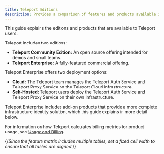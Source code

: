 ```yaml
---
title: Teleport Editions
description: Provides a comparison of features and products available in Teleport Community Edition and Teleport Enterprise.
---
```


This guide explains the editions and products that are available to Teleport
users.

Teleport includes two editions:
- **Teleport Community Edition:** An open source offering intended for demos and
  small teams.
- **Teleport Enterprise:** A fully-featured commercial offering.

Teleport Enterprise offers two deployment
options: 
- **Cloud:** The Teleport team manages the Teleport Auth Service and Teleport
  Proxy Service on the Teleport Cloud infrastructure.
- **Self-Hosted:** Teleport users deploy the Teleport Auth Service and Teleport Proxy
  Service on their own infrastructure.

Teleport Enterprise includes add-on products that provide a more complete
infrastructure identity solution, which this guide explains in more detail
below.

For information on how Teleport calculates billing metrics for product usage,
see [Usage and Billing](./usage-billing.mdx).

{/*Since the feature matrix includes multiple tables, set a fixed cell width to
ensure that all tables are aligned.*/} 
<style dangerouslySetInnerHTML={{__html: `
  table {
    table-layout: fixed;
  }

  table td {
    width: 25%;
  }`}}
/>

## Teleport Zero Trust Access

Teleport Zero Trust Access provides engineers with least-privileged access to
applications, servers, databases, Kubernetes clusters, remote desktops, and
other resources across distributed infrastructure. Built on a foundation of
cryptographic identity and purpose-built for infrastructure, Teleport Zero Trust
Access uses short-lived credentials to enforcing granular access policies and
Zero-Trust principles.

Teleport Zero Trust Access is available in all Teleport editions, with some
features only available in Teleport Enterprise, and some features requiring
self-hosted deployments.

||Teleport Community Edition|Teleport Enterprise (Self-Hosted)|Teleport Enterprise (Cloud)|
|---|---|---|---|
|Agentless Integration with [OpenSSH Servers](./enroll-resources/server-access/openssh/openssh-agentless.mdx)|✔|✔|✔|
|[Dual Authorization](./admin-guides/access-controls/guides/dual-authz.mdx)|✖|✔|✔|
|[Enhanced Session Recording](./enroll-resources/server-access/guides/bpf-session-recording.mdx)|✔|✔|✔|
|[FedRAMP Control](./admin-guides/access-controls/compliance-frameworks/fedramp.mdx)|✖|✔|✖|
|FIPS-compliant binaries available for FedRAMP High|✖|✔|✖|
|IP-Based Restrictions|✖|✔|✔|
|[Moderated Sessions](./admin-guides/access-controls/guides/joining-sessions.mdx)|✖|✔|✔|
|PCI DSS Features|Limited|✔|✔|
|[Protecting Applications](./enroll-resources/application-access/getting-started.mdx)|✔|✔|✔|
|[Protecting Databases](./enroll-resources/database-access/getting-started.mdx)|✔|✔|✔|
|[Protecting Kubernetes Clusters](./enroll-resources/kubernetes-access/getting-started.mdx)|✔|✔|✔|
|[Protecting Linux Servers](./enroll-resources/server-access/getting-started.mdx)|✔|✔|✔|
|[Protecting Windows Desktops](./enroll-resources/desktop-access/introduction.mdx)|✔|✔|✔|
|[Recording Proxy Mode](./enroll-resources/server-access/guides/recording-proxy-mode.mdx)|✔|✔|✖|
|[Role-Based Access Control](./admin-guides/access-controls/guides/role-templates.mdx)|✔|✔|✔|
|[Session Recording with Playback](./reference/architecture/session-recording.mdx)|✔|✔|✔|
|[Single Sign-On](./admin-guides/access-controls/sso/sso.mdx)|GitHub|GitHub, Google Workspace, OIDC, SAML, Teleport|GitHub, Google Workspace, OIDC, SAML, Teleport|
|SOC 2 Features|Limited|✔|✔|
|[Structured Audit Logs](./reference/monitoring/audit.mdx)|✔|✔|✔|

## Teleport Identity Governance

Teleport Identity Governance hardens and monitors identities for both human and
non-human identities. Teleport Identity Governance is bundled by default in
Teleport Enterprise, and users can opt out when signing up for a Teleport
Enterprise account.

||Teleport Community Edition|Teleport Enterprise (Self-Hosted)|Teleport Enterprise (Cloud)|
|---|---|---|---|
|[Access Lists & Access Reviews](./admin-guides/access-controls/access-lists/access-lists.mdx)|✖|✔|✔|
|[Access Monitoring & Response](./admin-guides/access-controls/access-monitoring.mdx)|✖|✔|✔|
|[Device Trust](./admin-guides/access-controls/device-trust/guide.mdx)|✖|✔|✔|
|[Endpoint Management: Jamf](./admin-guides/access-controls/device-trust/jamf-integration.mdx)|✖|✔|✔|
|[Hardware Key Support](./admin-guides/access-controls/guides/hardware-key-support.mdx)|✖|✔|✔|
|[Hardware Security Module support](./admin-guides/deploy-a-cluster/hsm.mdx) for encryption at rest|✖|✔|✖|
|[JIT Access Requests](./admin-guides/access-controls/guides/dual-authz.mdx)|Limited|✔|✔|
|[Session & Identity Locks](./admin-guides/access-controls/guides/locking.mdx)|✖|✔|✔|

## Teleport Machine & Workload Identity

Teleport Machine & Workload Identity is a solution for non-human identity
management and access control, improving infrastructure resiliency by securing
system and data access between machines and workloads. 

See [Usage and Billing](./usage-billing.mdx#machine-and-workload-identities) for
how Teleport calculates usage of this product in addition to Teleport Enterprise
usage.

||Teleport Community Edition|Teleport Enterprise (Self-Hosted)|Teleport Enterprise (Cloud)|
|---|---|---|---|
|[Machine ID](./enroll-resources/machine-id/getting-started.mdx)|✔|✔|✔|
|[Workload Identity](./enroll-resources/workload-identity/getting-started.mdx)|✔|✔|✔|

## Management and licensing

When choosing an edition of Teleport, one consideration to make is how you plan
to manage the cluster and which available option best suits your organization.
While Teleport Enterprise (Cloud) is fully managed, Teleport Enterprise
(Self-Hosted) allows admins to customize certain aspects of their cluster for
large organizations with unique security needs.

||Teleport Community Edition|Teleport Enterprise (Self-Hosted)|Teleport Enterprise (Cloud)|
|---|---|---|---|
|Annual or multi-year contracts, volume discounts|✖|✔|✔|
|Anonymized Usage Tracking|Opt-in|✔|✔|
|Auth Service and Proxy Service Management|Self-hosted|Self-hosted|Fully managed|
|[Backend support](./reference/backends.mdx)|Any S3-compatible storage for session records, many managed backends for custom audit log storage.|Any S3-compatible storage for session records, many managed backends for custom audit log storage|All data is stored in DynamoDB and S3 with server-side encryption.|
|Data storage location|Can store data anywhere in the world, on most managed cloud backends|Can store data anywhere in the world, on most managed cloud backends|Data is stored in Teleport's AWS infrastructure with audit logs/sessions optionally in customer AWS accounts. Proxy Service instances are deployed across the world for low-latency access.|
|License|Commercial|Commercial|Commercial|
|Proxy Service domain name|Custom|Custom|A subdomain of `teleport.sh`|
|Support|Community|24x7 support with premium SLAs and account managers|24x7 support with premium SLAs and account managers|
|Version support|All supported releases available to install and download.|All supported releases available to install and download.|Deploys last stable release with 2-3 week lag for stability.|

